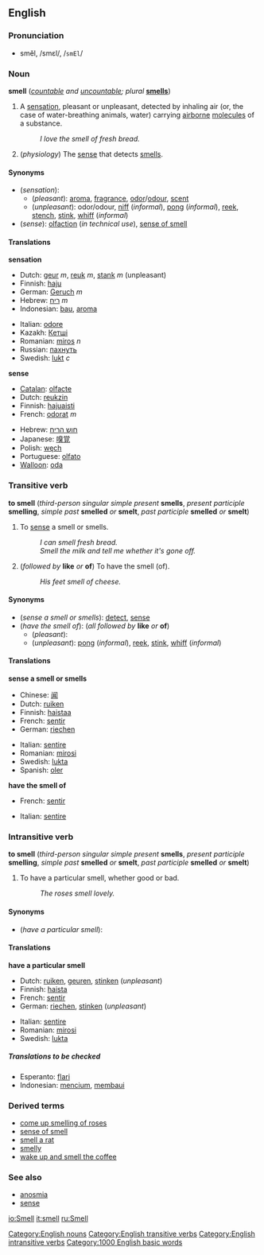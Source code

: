 ==English==
=== Pronunciation ===
*smĕl, /smɛl/, /<tt>smEl</tt>/

=== Noun ===
[[Category:English nouns]]
'''smell''' (''[[countable]] and [[uncountable]]; plural'' '''[[smells]]''')

#A [[sensation]], pleasant or unpleasant, detected by inhaling air (or, the case of water-breathing animals, water) carrying [[airborne]] [[molecule]]s of a substance.
#:''I love the smell of fresh bread.''
#(''physiology'') The [[sense]] that detects [[smell]]s.

====Synonyms====
*(''sensation''):
**(''pleasant''): [[aroma]], [[fragrance]], [[odor]]/[[odour]], [[scent]]
**(''unpleasant''): odor/odour, [[niff]] (''informal''), [[pong]] (''informal''), [[reek]], [[stench]], [[stink]], [[whiff]] (''informal'')
*(''sense''): [[olfaction]] (''in technical use''), [[sense of smell]]

==== Translations ====

'''sensation'''
{{top}}
*Dutch: [[geur]] ''m'', [[reuk]] ''m'', [[stank]] ''m'' (unpleasant)
*Finnish: [[haju]]
*German: [[Geruch]] ''m''
*Hebrew: [[ריח]] ''m''
*Indonesian: [[bau]], [[aroma]]
{{mid}}
*Italian: [[odore#Italian|odore]]
*Kazakh: [[Кетшi]]
*Romanian: [[miros]] ''n''
*Russian: [[пахнуть]]
*Swedish: [[lukt]] ''c''
{{bottom}}

'''sense'''
{{top}}
*[[Catalan]]: [[olfacte]]
*Dutch: [[reukzin]]
*Finnish: [[hajuaisti]]
*French: [[odorat]] ''m''
{{mid}}
*Hebrew: [[חוש הריח]]
*Japanese: [[嗅覚]]
*Polish: [[węch]]
*Portuguese: [[olfato]]
*[[Walloon]]: [[oda#Walloon|oda]]
{{bottom}}

===Transitive verb===
'''to smell''' (''third-person singular simple present'' '''smells''', ''present participle'' '''smelling''', ''simple past'' '''smelled''' ''or'' '''smelt''', ''past participle'' '''smelled''' ''or'' '''smelt''')
[[Category:English transitive verbs]]

#To [[sense]] a smell or smells.
#:''I can smell fresh bread.''
#:''Smell the milk and tell me whether it's gone off.''
#(''followed by'' '''like''' ''or'' '''of''') To have the smell (of).
#:''His feet smell of cheese.''

====Synonyms====
*(''sense a smell or smells''): [[detect]], [[sense]]
*(''have the smell of''): (''all followed by'' '''like''' ''or'' '''of''')
**(''pleasant''):
**(''unpleasant''): [[pong]] (''informal''), [[reek]], [[stink]], [[whiff]] (''informal'')

====Translations====

'''sense a smell or smells'''
{{top}}
*Chinese: [[闻]]
*Dutch: [[ruiken]]
*Finnish: [[haistaa]]
*French: [[sentir]]
*German: [[riechen]]
{{mid}}
*Italian: [[sentire]]
*Romanian: [[mirosi]]
*Swedish: [[lukta]]
*Spanish: [[oler]]
{{bottom}}

'''have the smell of'''
{{top}}
*French: [[sentir]]
{{mid}}
*Italian: [[sentire]]
{{bottom}}

===Intransitive verb===
'''to smell''' (''third-person singular simple present'' '''smells''', ''present participle'' '''smelling''', ''simple past'' '''smelled''' ''or'' '''smelt''', ''past participle'' '''smelled''' ''or'' '''smelt''')
[[Category:English intransitive verbs]]

#To have a particular smell, whether good or bad.
#:''The roses smell lovely.''

====Synonyms====
*(''have a particular smell''):

====Translations====

'''have a particular smell'''
{{top}}
*Dutch: [[ruiken]], [[geuren]], [[stinken]] (''unpleasant'')
*Finnish: [[haista]]
*French: [[sentir]]
*German: [[riechen]], [[stinken]] (''unpleasant'')
{{mid}}
*Italian: [[sentire]]
*Romanian: [[mirosi]]
*Swedish: [[lukta]]
{{bottom}}

=====Translations to be checked=====
<!--Remove this section once all of the translations below have been moved into the tables above.-->
{{checktrans}}

*Esperanto: [[flari]]
*Indonesian: [[cium|mencium]], [[bau|membaui]]

===Derived terms===
*[[come up smelling of roses]]
*[[sense of smell]]
*[[smell a rat]]
*[[smelly]]
*[[wake up and smell the coffee]]

===See also===
*[[anosmia]]
*[[sense]]

[[Category:1000 English basic words]]

[[io:Smell]]
[[it:smell]]
[[ru:Smell]]